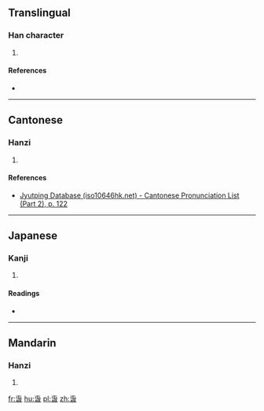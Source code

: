 ==Translingual==

===Han character===
{{Han char|rn=72|rad=日|as=04|sn=8|four=|canj=PUA|ids=⿱屯日}}

# {{defn|Han|sort=日04}}

====References====
* {{Han ref|kx=0490.280|dkj=13778|dj=0851.270|hdz=21489.070|uh=65FE|ud=26110}}

----

==Cantonese==

===Hanzi===
{{yue-hanzi|jyut=[[ceon1]]|y=cheun1}}

# {{defn|lang=yue|sort=日04}}

====References====
*[http://www.iso10646hk.net/jp/document/download.jsp Jyutping Database (iso10646hk.net) - Cantonese Pronunciation List (Part 2), p. 122]

----

==Japanese==

===Kanji===
{{ja-kanji|grade=|rs=日04}}

# {{defn|lang=ja|sort=日04}}

====Readings====
* {{ja-readings|on=[[しゅん]] (shun)|kun=[[はる]] (haru)}}

----

==Mandarin==

===Hanzi===
{{cmn-hanzi|pin=[[chūn]] ([[chun1]])|wg=ch'un<sup>1</sup>}}

# {{defn|lang=cmn|sort=日04}}

[[fr:旾]]
[[hu:旾]]
[[pl:旾]]
[[zh:旾]]